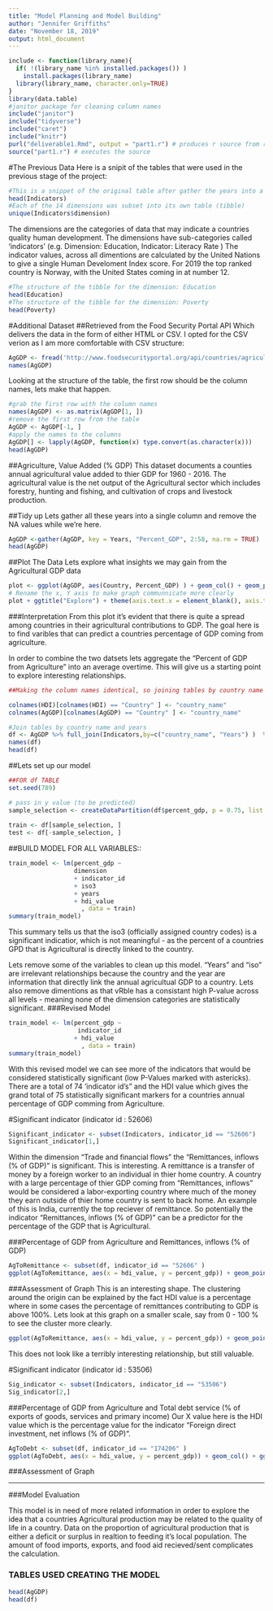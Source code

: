 ```yaml
---
title: "Model Planning and Model Building"
author: "Jennifer Griffiths"
date: "November 18, 2019"
output: html_document
---
```

```r
include <- function(library_name){
  if( !(library_name %in% installed.packages()) )
    install.packages(library_name) 
  library(library_name, character.only=TRUE)
}
library(data.table)
#janitor package for cleaning column names
include("janitor")
include("tidyverse")
include("caret")
include("knitr")
purl("deliverable1.Rmd", output = "part1.r") # produces r source from rmd
source("part1.r") # executes the source
```
#The Previous Data
Here is a snipit of the tables that were used in the previous stage of the project:
```r
#This is a snippet of the original table after gather the years into a single column
head(Indicators)
#Each of the 14 dimensions was subset into its own table (tibble)
unique(Indicators$dimension)
```
The dimensions are the categories of data that may indicate a countries quality human development. The dimensions have sub-categories called 'indicators' (e.g. Dimension: Education, Indicator: Literacy Rate ) The indicator values, across all dimentions are calculated by the United Nations to give a single Human Develoment Index score. For 2019 the top ranked country is Norway, with the United States coming in at number 12.
```r
#The structure of the tibble for the dimension: Education 
head(Education)
#The structure of the tibble for the dimension: Poverty
head(Poverty)
```

#Additional Dataset
##Retrieved from the Food Security Portal API
Which delivers the data in the form of either HTML or CSV. I opted for the CSV verion as I am more comfortable with CSV structure:
```r
AgGDP <- fread('http://www.foodsecurityportal.org/api/countries/agriculture-value-ad.csv')
names(AgGDP)
```
Looking at the structure of the table, the first row should be the column names, lets make that happen. 
```r
#grab the first row with the column names
names(AgGDP) <- as.matrix(AgGDP[1, ])
#remove the first row from the table
AgGDP <- AgGDP[-1, ]
#apply the names to the columns
AgGDP[] <- lapply(AgGDP, function(x) type.convert(as.character(x)))
head(AgGDP)
```


##Agriculture, Value Added (% GDP)
This dataset documents a counties annual agricultural value added to thier GDP for 1960 - 2016. The agricultural value is the net output of the Agricultural sector which includes forestry, hunting and fishing, and cultivation of crops and livestock production.

##Tidy up
Lets gather all these years into a single column and remove the NA values while we're here.
```r
AgGDP <-gather(AgGDP, key = Years, "Percent_GDP", 2:58, na.rm = TRUE)
head(AgGDP)
```

##Plot The Data
Lets explore what insights we may gain from the Agricultural GDP data

```r
plot <- ggplot(AgGDP, aes(Country, Percent_GDP) ) + geom_col() + geom_path(colour = "red", na.rm = TRUE)
# Rename the x, Y axis to make graph communnicate more clearly
plot + ggtitle("Explore") + theme(axis.text.x = element_blank(), axis.text.y = element_blank(), axis.ticks = element_blank()) + xlab("Coutries") + ylab("Percent of GDP From Agticulture")
```

###Interpretation 
From this plot it's evident that there is quite a spread among countries in their agricultural contributions to GDP. The goal here is to find varibles that can predict a countries percentage of GDP coming from agriculture.

In order to combine the two datsets lets aggregate the "Percent of GDP from Agriculture" into an average overtime. This will give us a starting point to explore interesting relationships.

```r


##Making the column names identical, so joining tables by country name is an easier process

colnames(HDI)[colnames(HDI) == "Country" ] <- "country_name"
colnames(AgGDP)[colnames(AgGDP) == "Country" ] <- "country_name"

#Join tables by country name and years
df <- AgGDP %>% full_join(Indicators,by=c("country_name", "Years") )  %>%  na.omit(df) %>% clean_names()
names(df)
head(df)
```
##Lets set up our model
```r
##FOR df TABLE
set.seed(789)

# pass in y value (to be predicted)
sample_selection <- createDataPartition(df$percent_gdp, p = 0.75, list = FALSE)
  
train <- df[sample_selection, ]
test <- df[-sample_selection, ]
```


##BUILD MODEL FOR ALL VARIABLES::
```r
train_model <- lm(percent_gdp ~ 
                  dimension 
                  + indicator_id
                  + iso3 
                  + years
                  + hdi_value
                    , data = train)
summary(train_model)

```

  This summary tells us that the iso3 (officially assigned country codes) is a significant indicatior, which is not meaningful - as the percent of a countries GPD that is Agricultural is directly linked to the country. 
  
  Lets remove some of the variables to clean up this model. "Years" and "iso" are irrelevant relationships because the country and the year are information that directly link the annual agricultual GDP to a country. Lets also remove dimentions as that vRble has a consistant high P-value across all levels - meaning none of the dimension categories are statistically significant. 
###Revised Model
```r
train_model <- lm(percent_gdp ~
                   indicator_id
                  + hdi_value
                    , data = train)
summary(train_model)

```
With this revised model we can see more of the indicators that would be considered statistically significant (low P-Values marked with astericks). There are a total of 74 'indicator id's" and the HDI value which gives the grand total of 75 statistically significant markers for a countries annual percentage of GDP comming from Agriculture. 

#Significant indicator (indicator id : 52606) 
```r
Significant_indicator <- subset(Indicators, indicator_id == "52606")
Significant_indicator[1,]
```

  Within the dimension "Trade and financial flows" the "Remittances, inflows (% of GDP)" is significant. This is interesting. A remittance is a transfer of money by a foreign worker to an individual in thier home country. A country with a large percentage of thier GDP coming from "Remittances, inflows" would be considered a labor-exporting country where much of the money they earn outside of thier home country is sent to back home. An example of this is India, currently the top reciever of remittance. 
So potentially the indicator "Remittances, inflows (% of GDP)" can be a predictor for the percentage of the GDP that is Agricultural. 


###Percentage of GDP from Agriculture and Remittances, inflows (% of GDP)
```r
AgToRemittance <- subset(df, indicator_id == "52606" )
ggplot(AgToRemittance, aes(x = hdi_value, y = percent_gdp)) + geom_point() + geom_smooth() + ggtitle("Percentages of GDP") + theme(axis.text.x = element_blank(), axis.text.y = element_blank(), axis.ticks = element_blank()) + xlab("Remittances: Inflow") + ylab("Agricultural Products") 
```

###Assessment of Graph
This is an interesting shape. The clustering around the origin can be explained by the fact HDI value is a percentage where in some cases the percentage of remittances contributing to GDP is above 100%. Lets look at this graph on a smaller scale, say from 0 - 100 % to see the cluster more clearly.

```r
ggplot(AgToRemittance, aes(x = hdi_value, y = percent_gdp)) + geom_point() + geom_smooth() + ggtitle("Percentages of GDP") + theme(axis.text.x = element_blank(), axis.text.y = element_blank(), axis.ticks = element_blank()) + xlab("Remittances: Inflow") + ylab("Agricultural Products") + xlim(0, 1)
```

This does not look like a terribly interesting relationship, but still valuable. 

#Significant indicator (indicator id : 53506) 
```r
Sig_indicator <- subset(Indicators, indicator_id == "53506")
Sig_indicator[2,]
```

###Percentage of GDP from Agriculture and Total debt service (% of exports of goods, services and primary income)
Our X value here is the HDI value which is the percentage value for the indicator "Foreign direct investment, net inflows (% of GDP)". 
```r
AgToDebt <- subset(df, indicator_id == "174206" )
ggplot(AgToDebt, aes(x = hdi_value, y = percent_gdp)) + geom_col() + ggtitle("Agricultural Production Related to") + theme(axis.text.x = element_blank(), axis.text.y = element_blank(), axis.ticks = element_blank()) + xlab("") + ylab("Agricultural Products - Percent of GDP")
```

###Assessment of Graph
















_______________________________

###Model Evaluation

This model is in need of more related information in order to explore the idea that a countries Agricultural production may be related to the quality of life in a country. Data on the proportion of agricultural production that is either a deficit or surplus in realtion to feeding it's local population. The amount of food imports, exports, and food aid recieved/sent complicates the calculation. 

### TABLES USED CREATING THE MODEL
```r
head(AgGDP)
head(df)
```

        

  


